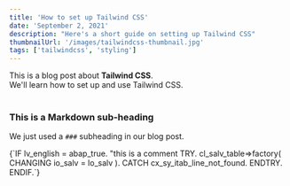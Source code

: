 ```yaml
---
title: 'How to set up Tailwind CSS'
date: 'September 2, 2021'
description: "Here's a short guide on setting up Tailwind CSS"
thumbnailUrl: '/images/tailwindcss-thumbnail.jpg'
tags: ['tailwindcss', 'styling']
---
```


<div>
  This is a blog post about <strong>Tailwind CSS</strong>. <br />
  We'll learn how to set up and use Tailwind CSS.
</div>

<br />

### This is a Markdown sub-heading

We just used a `###` subheading in our blog post.

<ABAP language='javascript'>
  {`IF lv_english = abap_true.
    "this is a comment
    TRY.
cl_salv_table=>factory(
  CHANGING
    io_salv = lo_salv
).
CATCH cx_sy_itab_line_not_found.
    ENDTRY.
  ENDIF.`}
</ABAP>
